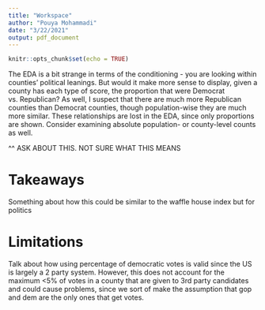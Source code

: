 ```yaml
---
title: "Workspace"
author: "Pouya Mohammadi"
date: "3/22/2021"
output: pdf_document
---
```


```r
knitr::opts_chunk$set(echo = TRUE)
```

The EDA is a bit strange in terms of the conditioning - you are looking within counties' political leanings. But would it make more sense to display, given a county has each type of score, the proportion that were Democrat vs. Republican? As well, I suspect that there are much more Republican counties than Democrat counties, though population-wise they are much more similar. These relationships are lost in the EDA, since only proportions are shown. Consider examining absolute population- or county-level counts as well.

^^ ASK ABOUT THIS. NOT SURE WHAT THIS MEANS


# Takeaways

Something about how this could be similar to the waffle house index but for politics

# Limitations

Talk about how using percentage of democratic votes is valid since the US is largely a 2 party system. However, this does not account for the maximum <5% of votes in a county that are given to 3rd party candidates and could cause problems, since we sort of make the assumption that gop and dem are the only ones that get votes.